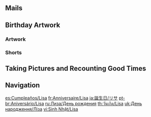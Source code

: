 {{Birthday Intro}}

==Mails==
{{Mails by Category Table|Lisa Birthday Mails|noheader=1}}

==Birthday Artwork==
===Artwork===
{{Artwork by Category Table
|Character Birthday Artwork
|category = Lisa Birthday Artwork
|header = Lisa's Birthday Artwork
}}

===Shorts===
{{Artwork by Category Table
|Character Shorts
|category = Lisa Birthday Artwork
|header = Lisa's Birthday Shorts
}}

==Taking Pictures and Recounting Good Times==
{{Transclude|Taking Pictures and Recounting Good Times/Lisa|Stories|main=1|top=1}}

==Navigation==
{{Character Navbox|Birthday}}

[[es:Cumpleaños/Lisa]]
[[fr:Anniversaire/Lisa]]
[[ja:誕生日/リサ]]
[[pt-br:Aniversário/Lisa]]
[[ru:Лиза/День рождения]]
[[th:วันเกิด/Lisa]]
[[uk:День народження/Ліза]]
[[vi:Sinh Nhật/Lisa]]